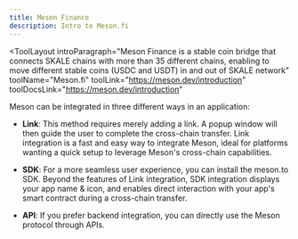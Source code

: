 ```yaml
---
title: Meson Finance
description: Intro to Meson.fi
---
```


<ToolLayout
    introParagraph="Meson Finance is a stable coin bridge that connects SKALE chains with more than 35 different chains, enabling to move different stable coins (USDC and USDT) in and out of SKALE network"
    toolName="Meson.fi"
    toolLink="https://meson.dev/introduction"
    toolDocsLink="https://meson.dev/introduction"
>

Meson can be integrated in three different ways in an application:

- **Link**: This method requires merely adding a link. A popup window will then guide the user to complete the cross-chain transfer. Link integration is a fast and easy way to integrate Meson, ideal for platforms wanting a quick setup to leverage Meson's cross-chain capabilities.

- **SDK**: For a more seamless user experience, you can install the meson.to SDK. Beyond the features of Link integration, SDK integration displays your app name & icon, and enables direct interaction with your app's smart contract during a cross-chain transfer.

- **API**: If you prefer backend integration, you can directly use the Meson protocol through APIs. 


</ToolLayout>